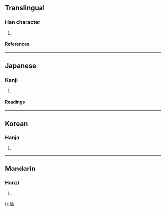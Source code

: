 {{see|嶮}}

==Translingual==
===Han character===
{{Han char|rn=46|rad=山|as=07|sn=10|four=|canj=山人一一 (UOMM)}}
# {{defn|Han|sort=山07}}
====References====
{{Han ref|kx=0312.301|hdz=10775.071|uh=5D04|ud=23812}}
----
==Japanese==
===Kanji===
{{ja-kanji|grade=|rs=山07}}
# {{defn|Japanese}} 
====Readings====
{{ja-readings|on=[[けん]] (ken)|kun=[[けわしい]] (kewashii)}}
----
==Korean==
===Hanja===
{{ko-hanja|hangeul=험|rv=heom|mr=hŏm}}
# {{defn|Korean}}
----
==Mandarin==
===Hanzi===
{{cmn-hanzi|tra=嶮|pin=[[xiǎn]] (xian3)|wg=hsien<sup>3</sup>}}
# {{defn|Mandarin}}

[[fr:崄]]